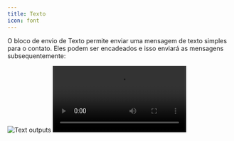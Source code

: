 ```yaml
---
title: Texto
icon: font
---
```


O bloco de envio de Texto permite enviar uma mensagem de texto simples para o contato. Eles podem ser encadeados e isso enviará as mensagens subsequentemente:

<Tabs>
  <Tab title="Fluxo">
    <Frame style={{ maxWidth: '400px' }}>
      <img
        src="/images/blocks/outputs/text.png"
        alt="Text outputs"
        className="rounded-lg"
      />
    </Frame>
  </Tab>
  <Tab title="Conversa">
    <video
      style={{ maxWidth: '400px' }}
      controls
      autoPlay
      className="rounded-lg"
      src="/images/blocks/outputs/text-chat.mp4"
    ></video>
  </Tab>
</Tabs>
